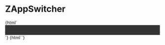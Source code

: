 
<Meta title="Navigation/ZAppSwitcher" component="z-app-switcher" />

# ZAppSwitcher

<Preview>
  <Story name="ZAppSwitcher-dark-(default)">
    {html`<div style="background-color: rgb(51, 51, 51); padding:16px;">
      <z-app-switcher></z-app-switcher>
    </div>`}
  </Story>
  <Story name="ZAppSwitcher-light">
    {html`<z-app-switcher theme="${text("theme", "light")}"></z-app-switcher>`}
  </Story>
</Preview>

<Props of="z-app-switcher" />
